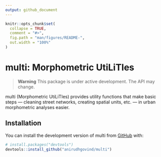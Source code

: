 ```yaml
---
output: github_document
---
```


<!-- README.md is generated from README.Rmd. Please edit that file -->

```r
knitr::opts_chunk$set(
  collapse = TRUE,
  comment = "#>",
  fig.path = "man/figures/README-",
  out.width = "100%"
)
```

# multi: Morphometric UtiLiTIes

<!-- badges: start -->
<!-- badges: end -->

> **Warning**
> This package is under active development. The API may change.

multi (Morphometric UtiLiTIes) provides utility functions that make basic steps &mdash; cleaning street networks, creating spatial units, etc. &mdash; in urban morphometric analyses easier.

## Installation

You can install the development version of multi from [GitHub](https://github.com/) with:

``` r
# install.packages("devtools")
devtools::install_github("anirudhgovind/multi")
```
